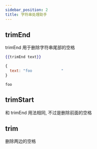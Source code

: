 ```yaml
---
sidebar_position: 2
title: 字符串处理助手
---
```



## trimEnd

trimEnd 用于删除字符串尾部的空格

<Tabs>
<TabItem value="input" label="输入" default>

```handlebars
{{trimEnd text}}
```

```js
{
  text: "foo             "
}
```

</TabItem>
<TabItem value="output" label="输出">

```text
foo
```

</TabItem>
</Tabs>

## trimStart

和 trimEnd 用法相同, 不过是删除前面的空格

## trim

删除两边的空格